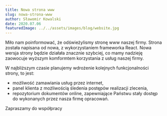 ---
title: Nowa strona www
slug: nowa-strona-www
author: Sławomir Kowalski
date: 2020.07.06
featuredImage: ../../assets/images/blog/website.jpg
---

Miło nam poinformować, że odświeżylismy stronę www naszej firmy. Strona została napisana od nowa, z wykorzystaniem frameworka React. Nowa wersja strony będzie działała znacznie szybciej, co mamy nadzieję zaowocuje wyższym komformtem korzystania z usług naszej firmy.

W najbliższym czasie planujemy wdrożenie kolejnych funkcjonalności strony, to jest:

- możliwość zamawiania usług przez internet,
- panel klienta z możliwością śledenia postępów realizacji zlecenia,
- repozytorium dokumentów online, zapewniające Państwu stały dostęp do wykonanych przez nasza firmę opracowań.

Zapraszamy do współpracy
